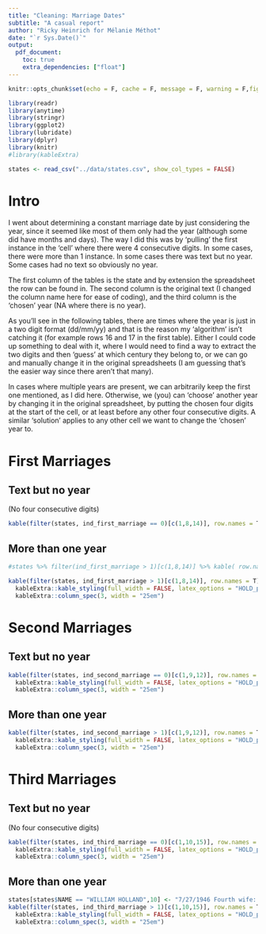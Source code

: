 ```yaml
---
title: "Cleaning: Marriage Dates"
subtitle: "A casual report"
author: "Ricky Heinrich for Mélanie Méthot"
date: "`r Sys.Date()`"
output: 
  pdf_document: 
    toc: true
    extra_dependencies: ["float"]
---
```


```r
knitr::opts_chunk$set(echo = F, cache = F, message = F, warning = F,fig.pos = "H")
```

```r
library(readr)
library(anytime)
library(stringr)
library(ggplot2)
library(lubridate)
library(dplyr)
library(knitr)
#library(kableExtra)
```
```r
states <- read_csv("../data/states.csv", show_col_types = FALSE)
```

# Intro
I went about determining a constant marriage date by just considering the year, since it seemed like most of them only had the year (although some did have months and days). The way I did this was by 'pulling' the first instance in the 'cell' where there were 4 consecutive digits. In some cases, there were more than 1 instance. In some cases there was text but no year. Some cases had no text so obviously no year.

The first column of the tables is the state and by extension the spreadsheet the row can be found in. The second column is the original text (I changed the column name here for ease of coding), and the third column is the 'chosen' year (NA where there is no year). 

As you'll see in the following tables, there are times where the year is just in a two digit format (dd/mm/yy) and that is the reason my 'algorithm' isn't catching it (for example rows 16 and 17 in the first table). Either I could code up something to deal with it, where I would need to find a way to extract the two digits and then 'guess' at which century they belong to, or we can go and manually change it in the original spreadsheets (I am guessing that's the easier way since there aren't that many).

In cases where multiple years are present, we can arbitrarily keep the first one mentioned, as I did here. Otherwise, we (you) can 'choose' another year by changing it in the original spreadsheet, by putting the chosen four digits at the start of the cell, or at least before any other four consecutive digits. A similar 'solution' applies to any other cell we want to change the 'chosen' year to.

# First Marriages
## Text but no year
(No four consecutive digits)
```r
kable(filter(states, ind_first_marriage == 0)[c(1,8,14)], row.names = T)
```
## More than one year
```r
#states %>% filter(ind_first_marriage > 1)[c(1,8,14)] %>% kable( row.names = T)

kable(filter(states, ind_first_marriage > 1)[c(1,8,14)], row.names = T) %>%
  kableExtra::kable_styling(full_width = FALSE, latex_options = "HOLD_position") %>%
  kableExtra::column_spec(3, width = "25em")
```
# Second Marriages
## Text but no year
```r
kable(filter(states, ind_second_marriage == 0)[c(1,9,12)], row.names = T, longtable = TRUE) %>%
  kableExtra::kable_styling(full_width = FALSE, latex_options = "HOLD_position") %>%
  kableExtra::column_spec(3, width = "25em")
```

## More than one year
```r
kable(filter(states, ind_second_marriage > 1)[c(1,9,12)], row.names = T)%>%
  kableExtra::kable_styling(full_width = FALSE, latex_options = "HOLD_position") %>%
  kableExtra::column_spec(3, width = "25em")
```

# Third Marriages
## Text but no year
(No four consecutive digits)
```r
kable(filter(states, ind_third_marriage == 0)[c(1,10,15)], row.names = T)%>%
  kableExtra::kable_styling(full_width = FALSE, latex_options = "HOLD_position") %>%
  kableExtra::column_spec(3, width = "25em")
```

## More than one year

```r
states[states$NAME == "WILLIAM HOLLAND",10] <- "7/27/1946 Fourth wife: 3 April 1951"
kable(filter(states, ind_third_marriage > 1)[c(1,10,15)], row.names = T)%>%
  kableExtra::kable_styling(full_width = FALSE, latex_options = "HOLD_position") %>%
  kableExtra::column_spec(3, width = "25em")
```

